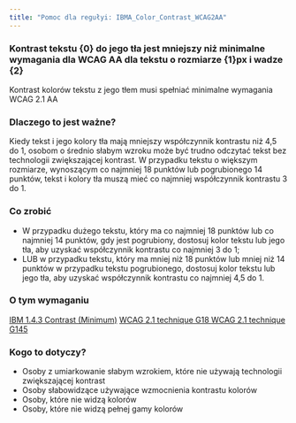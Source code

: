 ```yaml
---
title: "Pomoc dla regułyi: IBMA_Color_Contrast_WCAG2AA"
---
```


<div className="toolHelp">
<Row>
<Column colLg={16} colMd={8} colSm={4} className="toolHead">

### Kontrast tekstu {0} do jego tła jest mniejszy niż minimalne wymagania dla WCAG AA dla tekstu o rozmiarze {1}px i wadze {2}

<div id="locLevel"></div>

Kontrast kolorów tekstu z jego tłem musi spełniać minimalne wymagania WCAG 2.1 AA

</Column>
</Row>
<Row>
<Column colLg={11} colMd={5} colSm={4} className="toolMain">

### Dlaczego to jest ważne?


Kiedy tekst i jego kolory tła mają mniejszy współczynnik kontrastu  niż 4,5 do 1, osobom o średnio słabym wzroku może być trudno odczytać tekst bez technologii zwiększającej kontrast. W przypadku tekstu o większym rozmiarze, wynoszącym co najmniej 18 punktów lub pogrubionego 14 punktów, tekst i kolory tła muszą mieć co najmniej współczynnik kontrastu 3 do 1.

<div id="locSnippet"></div>

### Co zrobić

 * W przypadku dużego tekstu, który ma co najmniej 18 punktów lub co najmniej 14 punktów, gdy jest pogrubiony, dostosuj kolor tekstu lub jego tła, aby uzyskać współczynnik kontrastu co najmniej 3 do 1;
 * LUB w przypadku tekstu, który ma mniej niż 18 punktów lub mniej niż 14 punktów w przypadku tekstu pogrubionego, dostosuj kolor tekstu lub jego tła, aby uzyskać współczynnik kontrastu co najmniej 4,5 do 1.


</Column>
<Column colLg={5} colMd={3} colSm={4} className="toolLeft">

### O tym wymaganiu

[IBM 1.4.3 Contrast (Minimum)](http://www.ibm.com/able/guidelines/ci162/contrast.html)
[WCAG 2.1 technique G18 ](https://www.w3.org/WAI/WCAG21/Techniques/general/G18)
[WCAG 2.1 technique G145 ](https://www.w3.org/WAI/WCAG21/Techniques/general/G145)

### Kogo to dotyczy?

 * Osoby z umiarkowanie słabym wzrokiem, które nie używają technologii zwiększającej kontrast 
 * Osoby słabowidzące używające wzmocnienia kontrastu kolorów
 * Osoby, które nie widzą kolorów
 * Osoby, które nie widzą pełnej gamy kolorów 



</Column>
</Row>
</div>

